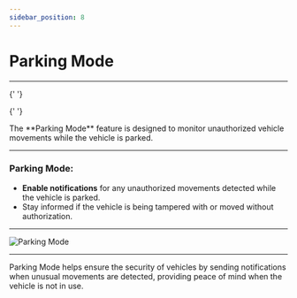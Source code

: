 ```yaml
---
sidebar_position: 8
---
```


# Parking Mode

---


<Head>
  <meta charSet="UTF-8" />
  <meta name="viewport" content="width=device-width, initial-scale=1.0" />
  <title>Fleet Stack Parking Mode Guide</title>
  <meta name="description" content="Learn how to use the Parking Mode feature in Fleet Stack to monitor unauthorized vehicle movements and enhance security." />
  <meta name="keywords" content="Fleet Stack, parking mode, vehicle security, unauthorized movement, vehicle monitoring" />
  <meta name="author" content="Fleet Stack Team" />
  <meta name="robots" content="index, follow" />
  <link rel="canonical" href="https://docs.fleetstackglobal.com/mobile-application/Parking-Mode/" />
  
  <!-- Open Graph Metadata for social sharing -->
  <meta property="og:title" content="Fleet Stack Parking Mode Guide" />
  <meta property="og:description" content="Learn how to use the Parking Mode feature in Fleet Stack to monitor unauthorized vehicle movements and enhance security." />
  <meta property="og:type" content="article" />
  <meta property="og:url" content="https://docs.fleetstackglobal.com/mobile-application/Parking-Mode/" />
  <meta property="og:image" content="https://docs.fleetstackglobal.com/assets/guide-images/Parking.png" />
  
  <!-- Twitter Card Metadata -->
  <meta name="twitter:card" content="summary_large_image" />
  <meta name="twitter:title" content="Fleet Stack Parking Mode Guide" />
  <meta name="twitter:description" content="Learn how to use the Parking Mode feature in Fleet Stack to monitor unauthorized vehicle movements and enhance security." />
  <meta name="twitter:image" content="https://docs.fleetstackglobal.com/assets/guide-images/Parking.png" />

  <!-- Schema.org JSON-LD Markup -->

{' '}

<script type="application/ld+json">
  {`
      {
        "@context": "https://schema.org",
        "@type": "TechArticle",
        "mainEntityOfPage": {
          "@type": "WebPage",
          "@id": "https://docs.fleetstackglobal.com/mobile-application/Parking-Mode/"
        },
        "headline": "Fleet Stack Parking Mode Guide",
        "description": "Learn how to use the Parking Mode feature in Fleet Stack to monitor unauthorized vehicle movements and enhance security.",
        "image": "https://docs.fleetstackglobal.com/assets/guide-images/Parking.png",
        "author": {
          "@type": "Organization",
          "name": "Fleet Stack"
        },
        "publisher": {
          "@type": "Organization",
          "name": "Fleet Stack",
          "logo": {
            "@type": "ImageObject",
            "url": "https://fleetstackglobal.com"
          }
        }
      }
    `}
</script>

  <!-- Q&A Schema -->

{' '}

<script type="application/ld+json">
  {`
      {
        "@context": "https://schema.org",
        "@type": "QAPage",
        "mainEntity": [
          {
            "@type": "Question",
            "name": "What is the Parking Mode feature in Fleet Stack?",
            "acceptedAnswer": {
              "@type": "Answer",
              "text": "Parking Mode is designed to monitor unauthorized vehicle movements while the vehicle is parked, sending notifications if unusual activity is detected."
            }
          },
          {
            "@type": "Question",
            "name": "How do I enable notifications for Parking Mode?",
            "acceptedAnswer": {
              "@type": "Answer",
              "text": "Enable notifications for any unauthorized movements detected while the vehicle is parked to stay informed about potential tampering or unauthorized use."
            }
          },
          {
            "@type": "Question",
            "name": "Why is Parking Mode important for vehicle security?",
            "acceptedAnswer": {
              "@type": "Answer",
              "text": "Parking Mode helps ensure the security of vehicles by providing alerts when unusual movements are detected, offering peace of mind when the vehicle is not in use."
            }
          }
        ]
      }
    `}
</script>

</Head>
The **Parking Mode** feature is designed to monitor unauthorized vehicle movements while the vehicle is parked.

---

### **Parking Mode**:

- **Enable notifications** for any unauthorized movements detected while the vehicle is parked.
- Stay informed if the vehicle is being tampered with or moved without authorization.

---

<div
  style={{
    display: 'flex',
    justifyContent: 'center',
    alignItems: 'center',
    height: '500px',
  }}
>
  <img
    src="/assets/guide-images/Parking.png"
    alt="Parking Mode"
    style={{
      width: '250px',
      border: '1px solid #ccc',
      borderRadius: '8px',
      boxShadow: '0 4px 6px rgba(0, 0, 0, 0.1)',
    }}
  />
</div>

---

Parking Mode helps ensure the security of vehicles by sending notifications when unusual movements are detected, providing peace of mind when the vehicle is not in use.

